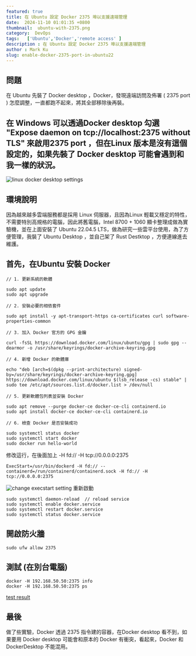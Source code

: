 ```yaml
---
featured: true
title: 在 Ubuntu 設定 Docker 2375 埠以支援遠端管理
date:  2024-11-10 01:01:35 +0800
thumbnail:  ubuntu-with-2375.png
category:  DevOps  
tags:   ['Ubuntu','Docker','remote access' ]
description : 在 Ubuntu 設定 Docker 2375 埠以支援遠端管理
author : Mark Ku
slug: enable-docker-2375-port-in-ubuntu22
---
```

## 問題
在 Ubuntu 先裝了 Docker desktop ，Docker，發現遠端訪問及佈署 ( 2375 port ) 怎麼調整，一直都跑不起來，將其全部移除後再裝。

## 在 Windows 可以透過Docker desktop 勾選 "Expose daemon on tcp://localhost:2375 without TLS" 來啟用2375 port ，但在Linux 版本是沒有這個設定的，如果先裝了 Docker desktop 可能會遇到和我一樣的狀況。
![linux docker desktop settings](linux-docker-desktop-settings.png)

## 環境說明
因為越來越多雲端服務都是採用 Linux 伺服器，且因為Linux 輕載又穩定的特性，不需要特別高規格的電腦，因此將舊電腦，Intel 8700 + 1060 顯卡整理成做為實驗機，並在上面安裝了 Ubuntu 22.04.5 LTS，做為研究一些雲平台使用，為了方便管理，我裝了 Ubuntu Desktop ，並自己架了 Rust Destktop ，方便連線進去維護。

## 首先，在Ubuntu 安裝 Docker 
```
// 1. 更新系統的軟體

sudo apt update
sudo apt upgrade

// 2. 安裝必要的相依套件

sudo apt install -y apt-transport-https ca-certificates curl software-properties-common

// 3. 加入 Docker 官方的 GPG 金鑰

curl -fsSL https://download.docker.com/linux/ubuntu/gpg | sudo gpg --dearmor -o /usr/share/keyrings/docker-archive-keyring.gpg

// 4. 新增 Docker 的軟體庫

echo "deb [arch=$(dpkg --print-architecture) signed-by=/usr/share/keyrings/docker-archive-keyring.gpg] https://download.docker.com/linux/ubuntu $(lsb_release -cs) stable" | sudo tee /etc/apt/sources.list.d/docker.list > /dev/null

// 5. 更新軟體包列表並安裝 Docker

sudo apt remove --purge docker-ce docker-ce-cli containerd.io
sudo apt install docker-ce docker-ce-cli containerd.io

// 6. 檢查 Docker 是否安裝成功

sudo systemctl status docker
sudo systemctl start docker
sudo docker run hello-world

```
修改這行，在後面加上 -H fd:// -H tcp://0.0.0.0:2375

```
ExecStart=/usr/bin/dockerd -H fd:// --containerd=/run/containerd/containerd.sock -H fd:// -H tcp://0.0.0.0:2375
```
![change execstart setting](change-exec-start-setting.png.png)
重新啟動
```
sudo systemctl daemon-reload  // reload service
sudo systemctl enable docker.service 
sudo systemctl restart docker.service 
sudo systemctl status docker.service 
```
## 開啟防火牆
```
sudo ufw allow 2375
```
## 測試 (在別台電腦)
```
docker -H 192.168.50.50:2375 info
docker -H 192.168.50.50:2375 ps
```
[test result](test.png)
## 最後
做了些實驗，Docker 透過 2375 指令建的容器，在Docker desktop 看不到，如果要用 Docker desktop 可能會和原本的 Docker 有衝突，看起來，Docker 和 DockerDesktop 不能混用。
